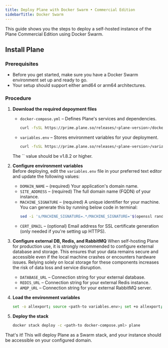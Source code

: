 ```yaml
---
title: Deploy Plane with Docker Swarm • Commercial Edition
sidebarTitle: Docker Swarm
---
```


This guide shows you the steps to deploy a self-hosted instance of the Plane Commercial Edition using Docker Swarm.

## Install Plane

### Prerequisites
   - Before you get started, make sure you have a Docker Swarm environment set up and ready to go. 
   - Your setup should support either amd64 or arm64 architectures.

### Procedure

1. **Download the required depoyment files**  
    - `docker-compose.yml` – Defines Plane's services and dependencies.
        ```bash
        curl -fsSL https://prime.plane.so/releases/<plane-version>/docker-compose.yml -o docker-compose.yml
        ```
    - `variables.env` – Stores environment variables for your deployment.
        ```bash
        curl -fsSL https://prime.plane.so/releases/<plane-version>/variables.env -o plane.env
        ```
    <Warning>
    The `<plane-version>` value should be v1.8.2 or higher.
    </Warning>

2. **Configure environment variables**  
    Before deploying, edit the `variables.env` file in your preferred text editor and update the following values:

    - `DOMAIN_NAME` – (required) Your application's domain name.
    - `SITE_ADDRESS` – (required) The full domain name (FQDN) of your instance.
    - `MACHINE_SIGNATURE` – (required) A unique identifier for your machine. You can generate this by running below code in terminal:
        ```sh
        sed -i 's/MACHINE_SIGNATURE=.*/MACHINE_SIGNATURE='$(openssl rand -hex 16)'/' plane.env 
        ```
    - `CERT_EMAIL` – (optional) Email address for SSL certificate generation (only needed if you're setting up HTTPS).

3. **Configure external DB, Redis, and RabbitMQ**
    <Warning>
    When self-hosting Plane for production use, it is strongly recommended to configure external database and storage. This ensures that your data remains secure and accessible even if the local machine crashes or encounters hardware issues. Relying solely on local storage for these components increases the risk of data loss and service disruption.
    </Warning>
   - `DATABASE_URL` – Connection string for your external database.
   - `REDIS_URL` – Connection string for your external Redis instance.
   - `AMQP_URL` – Connection string for your external RabbitMQ server.


3. **Load the environment variables**
    ```bash
    set -o allexport; source <path-to variables.env>; set +o allexport;
    ```

4. **Deploy the stack**
    ```bash
    docker stack deploy -c <path-to docker-compose.yml> plane
    ```

That's it! This will deploy Plane as a Swarm stack, and your instance should be accessible on your configured domain.